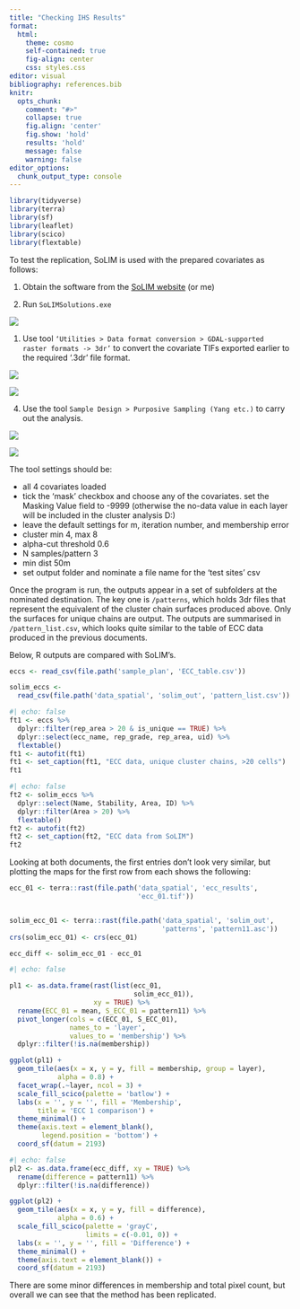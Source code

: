 ```yaml
---
title: "Checking IHS Results"
format: 
  html:
    theme: cosmo
    self-contained: true
    fig-align: center
    css: styles.css
editor: visual
bibliography: references.bib
knitr:
  opts_chunk:
    comment: "#>"
    collapse: true
    fig.align: 'center'
    fig.show: 'hold'
    results: 'hold'
    message: false
    warning: false
editor_options: 
  chunk_output_type: console
---
```


```r
library(tidyverse)
library(terra)
library(sf)
library(leaflet)
library(scico)
library(flextable)
```

To test the replication, SoLIM is used with the prepared covariates as follows:

1.  Obtain the software from the [SoLIM website](https://solim.geography.wisc.edu/software/index.htm) (or me)

2.  Run `SoLIMSolutions.exe`

![](figures/solim_000.png){fig-align="center"}

1.  Use tool `‘Utilities > Data format conversion > GDAL-supported raster formats -> 3dr’` to convert the covariate TIFs exported earlier to the required '.3dr' file format.

::: grid
::: g-col-6
![](figures/solim_001.png){fig-align="center"}
:::

::: g-col-6
![](figures/solim_002.png){fig-align="center"}
:::
:::

4.  Use the tool `Sample Design > Purposive Sampling (Yang etc.)` to carry out the analysis.

::: grid
::: g-col-6
![](figures/solim_003.png){fig-align="center"}
:::

::: g-col-6
![](figures/solim_004.png){fig-align="center"}
:::
:::

The tool settings should be:

- all 4 covariates loaded
- tick the ‘mask’ checkbox and choose any of the covariates. set the Masking Value field to -9999 (otherwise the no-data value in each layer will be included in the cluster analysis D:)
- leave the default settings for m, iteration number, and membership error
- cluster min 4, max 8
- alpha-cut threshold 0.6
- N samples/pattern 3
- min dist 50m
- set output folder and nominate a file name for the 'test sites' csv

Once the program is run, the outputs appear in a set of subfolders at the nominated destination. The key one is `/patterns`, which holds 3dr files that represent the equivalent of the cluster chain surfaces produced above. Only the surfaces for unique chains are output. The outputs are summarised in `/pattern_list.csv`, which looks quite similar to the table of ECC data produced in the previous documents.

Below, R outputs are compared with SoLIM's.

```r
eccs <- read_csv(file.path('sample_plan', 'ECC_table.csv')) 

solim_eccs <- 
  read_csv(file.path('data_spatial', 'solim_out', 'pattern_list.csv'))

```

::: grid
::: g-col-6
```r
#| echo: false
ft1 <- eccs %>% 
  dplyr::filter(rep_area > 20 & is_unique == TRUE) %>% 
  dplyr::select(ecc_name, rep_grade, rep_area, uid) %>% 
  flextable()
ft1 <- autofit(ft1)
ft1 <- set_caption(ft1, "ECC data, unique cluster chains, >20 cells")
ft1

```
:::

::: g-col-6
```r
#| echo: false
ft2 <- solim_eccs %>%  
  dplyr::select(Name, Stability, Area, ID) %>% 
  dplyr::filter(Area > 20) %>% 
  flextable()
ft2 <- autofit(ft2)
ft2 <- set_caption(ft2, "ECC data from SoLIM")
ft2

```
:::
:::

Looking at both documents, the first entries don't look very similar, but plotting the maps for the first row from each shows the following:

```r
ecc_01 <- terra::rast(file.path('data_spatial', 'ecc_results',
                                'ecc_01.tif'))


solim_ecc_01 <- terra::rast(file.path('data_spatial', 'solim_out',
                                      'patterns', 'pattern11.asc'))
crs(solim_ecc_01) <- crs(ecc_01)

ecc_diff <- solim_ecc_01 - ecc_01

```

```r
#| echo: false

pl1 <- as.data.frame(rast(list(ecc_01, 
                               solim_ecc_01)),
                     xy = TRUE) %>% 
  rename(ECC_01 = mean, S_ECC_01 = pattern11) %>% 
  pivot_longer(cols = c(ECC_01, S_ECC_01), 
               names_to = 'layer', 
               values_to = 'membership') %>% 
  dplyr::filter(!is.na(membership))

ggplot(pl1) +
  geom_tile(aes(x = x, y = y, fill = membership, group = layer), 
            alpha = 0.8) +
  facet_wrap(.~layer, ncol = 3) +
  scale_fill_scico(palette = 'batlow') +
  labs(x = '', y = '', fill = 'Membership',
       title = 'ECC 1 comparison') +
  theme_minimal() +
  theme(axis.text = element_blank(),
        legend.position = 'bottom') +
  coord_sf(datum = 2193)
```

```r
#| echo: false
pl2 <- as.data.frame(ecc_diff, xy = TRUE) %>% 
  rename(difference = pattern11) %>% 
  dplyr::filter(!is.na(difference))

ggplot(pl2) +
  geom_tile(aes(x = x, y = y, fill = difference), 
            alpha = 0.6) +
  scale_fill_scico(palette = 'grayC', 
                   limits = c(-0.01, 0)) +
  labs(x = '', y = '', fill = 'Difference') +
  theme_minimal() +
  theme(axis.text = element_blank()) +
  coord_sf(datum = 2193)

```


There are some minor differences in membership and total pixel count, but overall we can see that the method has been replicated.
